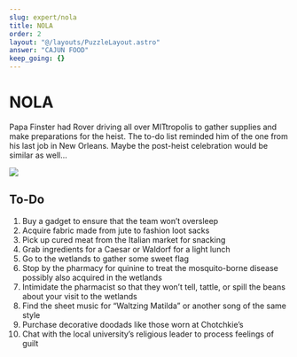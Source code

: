 ```yaml
---
slug: expert/nola
title: NOLA
order: 2
layout: "@/layouts/PuzzleLayout.astro"
answer: "CAJUN FOOD"
keep_going: {}
---
```


# NOLA

<div class="italics">
  Papa Finster had Rover driving all over MITtropolis to gather supplies and make preparations for
  the heist. The to-do list reminded him of the one from his last job in New Orleans. Maybe the
  post-heist celebration would be similar as well…
</div>

<img src="/NOLA.png" class="aspect-square"></img>

## To-Do

<ol>
  <li>Buy a gadget to ensure that the team won’t oversleep</li>
  <li>Acquire fabric made from jute to fashion loot sacks</li>
  <li>Pick up cured meat from the Italian market for snacking</li>
  <li>Grab ingredients for a Caesar or Waldorf for a light lunch</li>
  <li>Go to the wetlands to gather some sweet flag</li>
  <li>
    Stop by the pharmacy for quinine to treat the mosquito-borne disease possibly also acquired in
    the wetlands
  </li>
  <li>
    Intimidate the pharmacist so that they won’t tell, tattle, or spill the beans about your visit
    to the wetlands
  </li>
  <li>Find the sheet music for “Waltzing Matilda” or another song of the same style</li>
  <li>Purchase decorative doodads like those worn at Chotchkie’s</li>
  <li>Chat with the local university’s religious leader to process feelings of guilt</li>
</ol>
